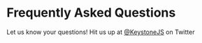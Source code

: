 
# Frequently Asked Questions

<ComingSoon/>

Let us know your questions! Hit us up at [@KeystoneJS](https://twitter.com/keystonejs) on Twitter

